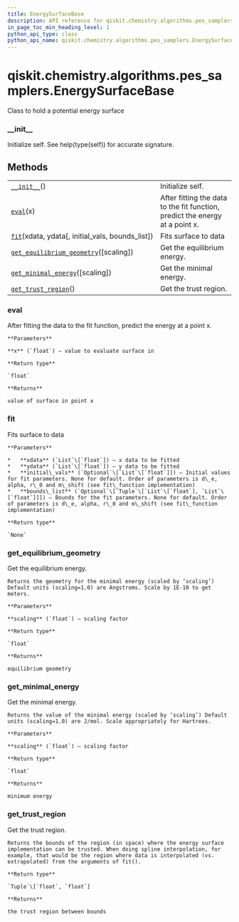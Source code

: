 ```yaml
---
title: EnergySurfaceBase
description: API reference for qiskit.chemistry.algorithms.pes_samplers.EnergySurfaceBase
in_page_toc_min_heading_level: 1
python_api_type: class
python_api_name: qiskit.chemistry.algorithms.pes_samplers.EnergySurfaceBase
---
```


<span id="qiskit-chemistry-algorithms-pes-samplers-energysurfacebase" />

# qiskit.chemistry.algorithms.pes\_samplers.EnergySurfaceBase

<Class id="qiskit.chemistry.algorithms.pes_samplers.EnergySurfaceBase" isDedicatedPage={true} github="https://github.com/qiskit-community/qiskit-aqua/tree/stable/0.8/qiskit/chemistry/algorithms/pes_samplers/potentials/potential_base.py" signature="EnergySurfaceBase" modifiers="class">
  Class to hold a potential energy surface

  ### \_\_init\_\_

  <Function id="qiskit.chemistry.algorithms.pes_samplers.EnergySurfaceBase.__init__" signature="__init__()">
    Initialize self. See help(type(self)) for accurate signature.
  </Function>

  ## Methods

  |                                                                                                                                                                                                                      |                                                                              |
  | -------------------------------------------------------------------------------------------------------------------------------------------------------------------------------------------------------------------- | ---------------------------------------------------------------------------- |
  | [`__init__`](#qiskit.chemistry.algorithms.pes_samplers.EnergySurfaceBase.__init__ "qiskit.chemistry.algorithms.pes_samplers.EnergySurfaceBase.__init__")()                                                           | Initialize self.                                                             |
  | [`eval`](#qiskit.chemistry.algorithms.pes_samplers.EnergySurfaceBase.eval "qiskit.chemistry.algorithms.pes_samplers.EnergySurfaceBase.eval")(x)                                                                      | After fitting the data to the fit function, predict the energy at a point x. |
  | [`fit`](#qiskit.chemistry.algorithms.pes_samplers.EnergySurfaceBase.fit "qiskit.chemistry.algorithms.pes_samplers.EnergySurfaceBase.fit")(xdata, ydata\[, initial\_vals, bounds\_list])                              | Fits surface to data                                                         |
  | [`get_equilibrium_geometry`](#qiskit.chemistry.algorithms.pes_samplers.EnergySurfaceBase.get_equilibrium_geometry "qiskit.chemistry.algorithms.pes_samplers.EnergySurfaceBase.get_equilibrium_geometry")(\[scaling]) | Get the equilibrium energy.                                                  |
  | [`get_minimal_energy`](#qiskit.chemistry.algorithms.pes_samplers.EnergySurfaceBase.get_minimal_energy "qiskit.chemistry.algorithms.pes_samplers.EnergySurfaceBase.get_minimal_energy")(\[scaling])                   | Get the minimal energy.                                                      |
  | [`get_trust_region`](#qiskit.chemistry.algorithms.pes_samplers.EnergySurfaceBase.get_trust_region "qiskit.chemistry.algorithms.pes_samplers.EnergySurfaceBase.get_trust_region")()                                   | Get the trust region.                                                        |

  ### eval

  <Function id="qiskit.chemistry.algorithms.pes_samplers.EnergySurfaceBase.eval" signature="eval(x)" modifiers="abstract">
    After fitting the data to the fit function, predict the energy at a point x.

    **Parameters**

    **x** (`float`) – value to evaluate surface in

    **Return type**

    `float`

    **Returns**

    value of surface in point x
  </Function>

  ### fit

  <Function id="qiskit.chemistry.algorithms.pes_samplers.EnergySurfaceBase.fit" signature="fit(xdata, ydata, initial_vals=None, bounds_list=None)" modifiers="abstract">
    Fits surface to data

    **Parameters**

    *   **xdata** (`List`\[`float`]) – x data to be fitted
    *   **ydata** (`List`\[`float`]) – y data to be fitted
    *   **initial\_vals** (`Optional`\[`List`\[`float`]]) – Initial values for fit parameters. None for default. Order of parameters is d\_e, alpha, r\_0 and m\_shift (see fit\_function implementation)
    *   **bounds\_list** (`Optional`\[`Tuple`\[`List`\[`float`], `List`\[`float`]]]) – Bounds for the fit parameters. None for default. Order of parameters is d\_e, alpha, r\_0 and m\_shift (see fit\_function implementation)

    **Return type**

    `None`
  </Function>

  ### get\_equilibrium\_geometry

  <Function id="qiskit.chemistry.algorithms.pes_samplers.EnergySurfaceBase.get_equilibrium_geometry" signature="get_equilibrium_geometry(scaling=1.0)" modifiers="abstract">
    Get the equilibrium energy.

    Returns the geometry for the minimal energy (scaled by ‘scaling’) Default units (scaling=1.0) are Angstroms. Scale by 1E-10 to get meters.

    **Parameters**

    **scaling** (`float`) – scaling factor

    **Return type**

    `float`

    **Returns**

    equilibrium geometry
  </Function>

  ### get\_minimal\_energy

  <Function id="qiskit.chemistry.algorithms.pes_samplers.EnergySurfaceBase.get_minimal_energy" signature="get_minimal_energy(scaling=1.0)" modifiers="abstract">
    Get the minimal energy.

    Returns the value of the minimal energy (scaled by ‘scaling’) Default units (scaling=1.0) are J/mol. Scale appropriately for Hartrees.

    **Parameters**

    **scaling** (`float`) – scaling factor

    **Return type**

    `float`

    **Returns**

    minimum energy
  </Function>

  ### get\_trust\_region

  <Function id="qiskit.chemistry.algorithms.pes_samplers.EnergySurfaceBase.get_trust_region" signature="get_trust_region()" modifiers="abstract">
    Get the trust region.

    Returns the bounds of the region (in space) where the energy surface implementation can be trusted. When doing spline interpolation, for example, that would be the region where data is interpolated (vs. extrapolated) from the arguments of fit().

    **Return type**

    `Tuple`\[`float`, `float`]

    **Returns**

    the trust region between bounds
  </Function>
</Class>

